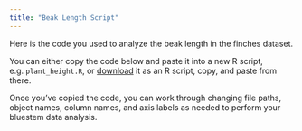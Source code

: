 ```yaml
---
title: "Beak Length Script"
---
```


Here is the code you used to analyze the beak length in the finches dataset.

You can either copy the code below and paste it into a new R script, e.g. `plant_height.R`, or [download](beak_length.R) it as an R script, copy, and paste from there.

Once you've copied the code, you can work through changing file paths, object names, column names, and axis labels as needed to perform your bluestem data analysis.

```r

```


